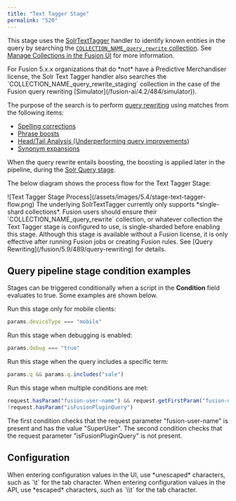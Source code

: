 ```yaml
---
title: "Text Tagger Stage"
permalink: "520"
---
```


This stage uses the [SolrTextTagger](/solr-reference-guide/10252/the-tagger-handler) handler to identify known entities in the query by searching the [`COLLECTION_NAME_query_rewrite` collection](/fusion/5.9/8831/collections#auxiliary-collections). See [Manage Collections in the Fusion UI](/how-to/812/manage-collections-in-the-fusion-ui) for more information.

<Note>
For Fusion 5.x.x organizations that do *not* have a Predictive Merchandiser license, the Solr Text Tagger handler also searches the `COLLECTION_NAME_query_rewrite_staging` collection in the case of the Fusion query rewriting [Simulator](/fusion-ai/4.2/484/simulator)).
</Note>

The purpose of the search is to perform [query rewriting](/fusion/5.9/489/query-rewriting) using matches from the following items:

* [Spelling corrections](/fusion/5.9/488/misspelling-detection)
* [Phrase boosts](/fusion/5.9/487/phrase-detection)
* [Head/Tail Analysis (Underperforming query improvements)](/fusion/5.9/486/underperforming-queries)
* [Synonym expansions](/fusion/5.9/8803/synonym-detection-jobs)

When the query rewrite entails boosting, the boosting is applied later in the pipeline, during the [Solr Query stage](/fusion/5.9/265/solr-query-stage).

The below diagram shows the process flow for the Text Tagger Stage:

<Frame>![Text Tagger Stage Process](/assets/images/5.4/stage-text-tagger-flow.png)</Frame>

<Danger>
The underlying SolrTextTagger currently only supports *single-shard collections*. Fusion users should ensure their `COLLECTION_NAME_query_rewrite` collection, or whatever collection the Text Tagger stage is configured to use, is single-sharded before enabling this stage.
</Danger>


<Note>
Although this stage is available without a Fusion license, it is only effective after running Fusion jobs or creating Fusion rules. See [Query Rewriting](/fusion/5.9/489/query-rewriting) for details.
</Note>

## Query pipeline stage condition examples

Stages can be triggered conditionally when a script in the **Condition** field evaluates to true.
Some examples are shown below.

Run this stage only for mobile clients:

```js
params.deviceType === "mobile"
```

Run this stage when debugging is enabled:

```js
params.debug === "true"
```

Run this stage when the query includes a specific term:

```js
params.q && params.q.includes("sale")
```

Run this stage when multiple conditions are met:

```js
request.hasParam("fusion-user-name") && request.getFirstParam("fusion-user-name").equals("SuperUser");
!request.hasParam("isFusionPluginQuery")
```

The first condition checks that the request parameter "fusion-user-name" is present and has the value "SuperUser".
The second condition checks that the request parameter "isFusionPluginQuery" is not present.

## Configuration

<Tip>
When entering configuration values in the UI, use *unescaped* characters, such as `\t` for the tab character. When entering configuration values in the API, use *escaped* characters, such as `\\t` for the tab character.
</Tip>




<SchemaParamFields schema={schema}/>
